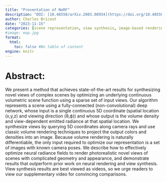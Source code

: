 ```yaml
---
title: "Presentation of NeRF"
description: "DOI: [10.48550/arXiv.2003.08934](https://doi.org/10.48550/arXiv.2003.08934){target='_blank'}"
author: Charles Bricout
date: "2023-11-15"
categories: [scene representation, view synthesis, image-based rendering, volume rendering, 3D deep learning]
#image: map.jpg
format:
  html:
    toc: false #No table of content
engine: knitr
---
```


# Abstract:

We present a method that achieves state-of-the-art results for synthesizing novel views of complex scenes by optimizing an underlying continuous volumetric scene function using a sparse set of input views. Our algorithm represents a scene using a fully-connected (non-convolutional) deep network, whose input is a single continuous 5D coordinate (spatial location (x,y,z) and viewing direction (θ,ϕ)) and whose output is the volume density and view-dependent emitted radiance at that spatial location. We synthesize views by querying 5D coordinates along camera rays and use classic volume rendering techniques to project the output colors and densities into an image. Because volume rendering is naturally differentiable, the only input required to optimize our representation is a set of images with known camera poses. We describe how to effectively optimize neural radiance fields to render photorealistic novel views of scenes with complicated geometry and appearance, and demonstrate results that outperform prior work on neural rendering and view synthesis. View synthesis results are best viewed as videos, so we urge readers to view our supplementary video for convincing comparisons. 